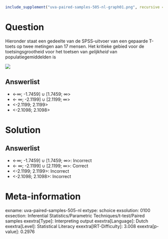 ```r
include_supplement("uva-paired-samples-505-nl-graph01.png", recursive = TRUE)
```

Question
========

Hieronder staat een gedeelte van de SPSS-uitvoer van een gepaarde
T-toets op twee metingen aan 17 mensen. Het kritieke gebied voor de
toetsingsgrootheid voor het toetsen van *gelijkheid* van
populatiegemiddelden is

![](uva-paired-samples-505-nl-graph01.png)

Answerlist
----------

* <-∞; -1.7459] ∪ [1.7459; ∞>
* <- ∞; -2.1199] ∪ [2.1199; ∞>
* <-2.1199; 2.1199>
* <-2.1098; 2.1098>

Solution
========

Answerlist
----------

* <-∞; -1.7459] ∪ [1.7459; ∞>: Incorrect
* <- ∞; -2.1199] ∪ [2.1199; ∞>: Correct
* <-2.1199; 2.1199>: Incorrect
* <-2.1098; 2.1098>: Incorrect

Meta-information
================
exname: uva-paired-samples-505-nl
extype: schoice
exsolution: 0100
exsection: Inferential Statistics/Parametric Techniques/t-test/Paired samples
exextra[Type]: Interpreting output
exextra[Language]: Dutch
exextra[Level]: Statistical Literacy
exextra[IRT-Difficulty]: 3.008
exextra[p-value]: 0.2976
